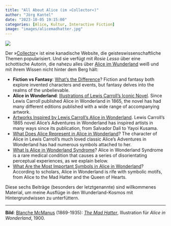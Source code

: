 ```yaml
---
title: "All About Alice (im »Collector«)"
author: "Jörg Kantel"
date: "2023-10-05 19:15:00"
categories: [Alice, Kultur, Interactive Fiction]
image: "images/alicemadhatter.jpg"
---
```


[![](images/alicemadhatter-b.jpg)](https://www.pookpress.co.uk/wp-content/uploads/2015/10/MadHatter_BlancheMcManus1.jpg)

Der »[Collector](https://www.thecollector.com/)« ist eine kanadische Website, die geisteswissenschaftliche Themen popularisiert. Und sie verfügt mit *Rosie Lesso* über eine schottische Autorin, die nahezu alles über [Alice im Wunderland](https://de.wikipedia.org/wiki/Alice_im_Wunderland) weiß und mit ihrem Wissen nicht hinter dem Berg hält:

- **Fiction vs Fantasy**: [What’s the Difference](https://www.thecollector.com/whats-the-difference-between-fiction-and-fantasy/)? Fiction and fantasy both explore invented characters and events, but fantasy delves into the realms of the unbelievable.
- **Alice in Wonderland**: [Illustrations of Lewis Carroll’s Iconic Novel](https://www.thecollector.com/alice-in-wonderland-illustration-lewis-carroll-novel/). Since Lewis Carroll published Alice in Wonderland in 1865, the novel has had many different editions published with a wide range of accompanying artwork.
- [Artworks Inspired by Lewis Carroll’s Alice in Wonderland](https://www.thecollector.com/alice-in-wonderland-inspired-artwork-by-lewis-carroll/). Lewis Carroll’s 1865 novel Alice’s Adventures in Wonderland has inspired artists in many ways since its publication, from Salvador Dalí to Yayoi Kusama.
- [What Does Alice Represent in Alice in Wonderland](https://www.thecollector.com/what-does-alice-represent-in-alice-in-wonderland/)? The character of Alice in Lewis Carroll's much loved classic Alice's Adventures in Wonderland has had numerous symbols attached to her.
- [What Is Alice in Wonderland Syndrome](https://www.thecollector.com/what-is-alice-in-wonderland-syndrome/)? Alice in Wonderland Syndrome is a rare medical condition that causes a series of disorientating perceptual experiences, as we explain below.
- [What Are the Most Important Symbols in Alice in Wonderland](https://www.thecollector.com/what-are-the-most-important-symbols-in-alice-in-wonderland/)? According to scholars, Alice in Wonderland is rife with symbolic motifs, from Alice to the Mad Hatter and the Queen of Hearts.

Diese sechs Beiträge (besonders der letztgenannte) sind willkommenes Material, um meine Ausflüge in den Wunderland-Kosmos mit Hintergrundwissen zu unterfüttern.

---

**Bild**: [Blanche McManus](https://en.wikipedia.org/wiki/Blanche_McManus) (1869-1935): *[The Mad Hatter](https://www.pookpress.co.uk/mad-tea-party-10-tea-parties-nationalteaday/)*, Illustration für *Alice in Wonderland*, 1900.